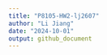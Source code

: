 ---
title: "P8105-HW2-lj2607"
author: "Li Jiang"
date: "2024-10-01"
output: github_document
---

